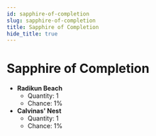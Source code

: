 ```yaml
---
id: sapphire-of-completion
slug: sapphire-of-completion
title: Sapphire of Completion
hide_title: true
---
```



# <ItemIcon iconId="2599"/> Sapphire of Completion
- **Radikun Beach**
	- Quantity: 1
	- Chance: 1%
- **Calvinas' Nest**
	- Quantity: 1
	- Chance: 1%

